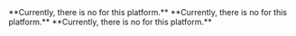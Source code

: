 
<PlatformWrapper platform="unity">
**Currently, there is no <Vg k="UIK" /> for this platform.**
</PlatformWrapper>
<PlatformWrapper platform="electron">
**Currently, there is no <Vg k="UIK" /> for this platform.**
</PlatformWrapper>
<PlatformWrapper platform="windows">
**Currently, there is no <Vg k="UIK" /> for this platform.**
</PlatformWrapper>


